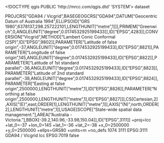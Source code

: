 <!DOCTYPE qgis PUBLIC 'http://mrcc.com/qgis.dtd' 'SYSTEM'>
<qgis version="3.32.0-Lima">
  <identifier></identifier>
  <parentidentifier></parentidentifier>
  <language></language>
  <type>dataset</type>
  <title></title>
  <abstract></abstract>
  <links/>
  <dates/>
  <fees></fees>
  <encoding></encoding>
  <crs>
    <spatialrefsys nativeFormat="Wkt">
      <wkt>PROJCRS["GDA94 / Vicgrid",BASEGEOGCRS["GDA94",DATUM["Geocentric Datum of Australia 1994",ELLIPSOID["GRS 1980",6378137,298.257222101,LENGTHUNIT["metre",1]]],PRIMEM["Greenwich",0,ANGLEUNIT["degree",0.0174532925199433]],ID["EPSG",4283]],CONVERSION["Vicgrid",METHOD["Lambert Conic Conformal (2SP)",ID["EPSG",9802]],PARAMETER["Latitude of false origin",-37,ANGLEUNIT["degree",0.0174532925199433],ID["EPSG",8821]],PARAMETER["Longitude of false origin",145,ANGLEUNIT["degree",0.0174532925199433],ID["EPSG",8822]],PARAMETER["Latitude of 1st standard parallel",-36,ANGLEUNIT["degree",0.0174532925199433],ID["EPSG",8823]],PARAMETER["Latitude of 2nd standard parallel",-38,ANGLEUNIT["degree",0.0174532925199433],ID["EPSG",8824]],PARAMETER["Easting at false origin",2500000,LENGTHUNIT["metre",1],ID["EPSG",8826]],PARAMETER["Northing at false origin",2500000,LENGTHUNIT["metre",1],ID["EPSG",8827]]],CS[Cartesian,2],AXIS["(E)",east,ORDER[1],LENGTHUNIT["metre",1]],AXIS["(N)",north,ORDER[2],LENGTHUNIT["metre",1]],USAGE[SCOPE["State-wide spatial data management."],AREA["Australia - Victoria."],BBOX[-39.2,140.96,-33.98,150.04]],ID["EPSG",3111]]</wkt>
      <proj4>+proj=lcc +lat_0=-37 +lon_0=145 +lat_1=-36 +lat_2=-38 +x_0=2500000 +y_0=2500000 +ellps=GRS80 +units=m +no_defs</proj4>
      <srsid>1074</srsid>
      <srid>3111</srid>
      <authid>EPSG:3111</authid>
      <description>GDA94 / Vicgrid</description>
      <projectionacronym>lcc</projectionacronym>
      <ellipsoidacronym>EPSG:7019</ellipsoidacronym>
      <geographicflag>false</geographicflag>
    </spatialrefsys>
  </crs>
  <extent/>
</qgis>
